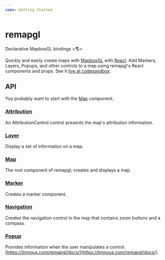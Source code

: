 ```yaml
---
name: Getting Started
---
```


# remapgl
Declarative MapboxGL bindings <🌎>

Quickly and easily create maps with [MapboxGL](https://docs.mapbox.com/mapbox-gl-js/api/) with [React](https://reactjs.org/). Add Markers, Layers, Popups, and other controls to a map using remapgl's React components and props. See it [live at codesandbox](https://codesandbox.io/s/remapgl-hfuhl?fontsize=14).

## API
You probably want to start with the [Map](/map) component.

### [Attribution](attribution)
An AttributionControl control presents the map's attribution information.

### [Layer](layer)
Display a set of information on a map.

### [Map](map)
The root component of remapgl; creates and displays a map.

### [Marker](marker)
Creates a marker component.

### [Navigation](navigation)
Creates the navigation control in the map that contains zoom buttons and a compass.

### [Popup](popup)
Provides information when the user manipulates a control.[https://limnous.com/remapgl/docs/](https://limnous.com/remapgl/docs/).
